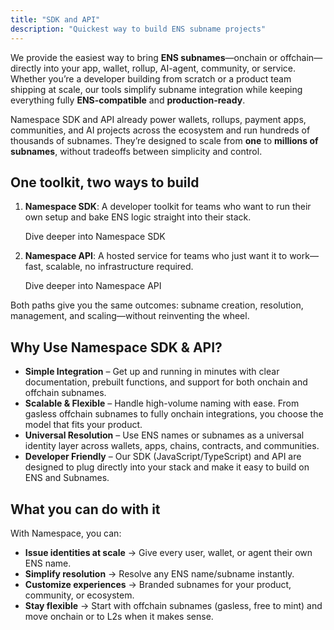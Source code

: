 ```yaml
---
title: "SDK and API"
description: "Quickest way to build ENS subname projects"
---
```


We provide the easiest way to bring **ENS subnames**—onchain or offchain—directly into your app, wallet, rollup, AI-agent, community, or service. Whether you’re a developer building from scratch or a product team shipping at scale, our tools simplify subname integration while keeping everything fully **ENS-compatible** and **production-ready**.

Namespace SDK and API already power wallets, rollups, payment apps, communities, and AI projects across the ecosystem and run hundreds of thousands of subnames. They’re designed to scale from **one** to **millions of subnames**, without tradeoffs between simplicity and control.

## **One toolkit, two ways to build**

1. **Namespace SDK**: A developer toolkit for teams who want to run their own setup and bake ENS logic straight into their stack. 

   <Card title="SDK reference" icon="display-code" horizontal href="developer-guide/sdks/introduction.mdx">
     Dive deeper into Namespace SDK
   </Card>
2. **Namespace API**: A hosted service for teams who just want it to work—fast, scalable, no infrastructure required.

   <Card title="API reference" icon="code-simple" horizontal href="api-reference/introduction.mdx">
     Dive deeper into Namespace API
   </Card>

Both paths give you the same outcomes: subname creation, resolution, management, and scaling—without reinventing the wheel.

## **Why Use Namespace SDK & API?**

- **Simple Integration** – Get up and running in minutes with clear documentation, prebuilt functions, and support for both onchain and offchain subnames.
- **Scalable & Flexible** – Handle high-volume naming with ease. From gasless offchain subnames to fully onchain integrations, you choose the model that fits your product.
- **Universal Resolution** – Use ENS names or subnames as a universal identity layer across wallets, apps, chains, contracts, and communities.
- **Developer Friendly** – Our SDK (JavaScript/TypeScript) and API are designed to plug directly into your stack and make it easy to build on ENS and Subnames.

## **What you can do with it**

With Namespace, you can:

- **Issue identities at scale** → Give every user, wallet, or agent their own ENS name.
- **Simplify resolution** → Resolve any ENS name/subname instantly.
- **Customize experiences** → Branded subnames for your product, community, or ecosystem.
- **Stay flexible** → Start with offchain subnames (gasless, free to mint) and move onchain or to L2s when it makes sense.